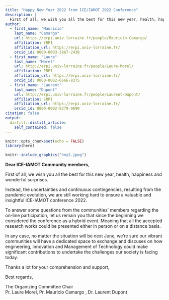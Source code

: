 ```yaml
---
title: "Happy New Year 2022 from ICE/IAMOT 2022 Conference"
description: |
  First of all, we wish you all the best for this new year, health, happiness and wonderful surprises.
author:
  - first_name: "Mauricio"
    last_name: "Camargo"
    url: https://erpi.univ-lorraine.fr/people/Mauricio-Camargo/
    affiliation: ERPI
    affiliation_url: https://erpi.univ-lorraine.fr/
    orcid_id: 0000-0003-3867-2438 
  - first_name: "Laure"
    last_name: "Morel"
    url: http://erpi.univ-lorraine.fr/people/Laure-Morel/
    affiliation: ERPI
    affiliation_url: https://erpi.univ-lorraine.fr/
    orcid_id: 0000-0002-6666-8375
  - first_name: "Laurent"
    last_name: "Dupont"
    url: http://erpi.univ-lorraine.fr/people/Laurent-Dupont/
    affiliation: ERPI
    affiliation_url: https://erpi.univ-lorraine.fr/
    orcid_id: 0000-0002-8279-9690
citation: false
output:
  distill::distill_article:
    self_contained: false
---
```



```r
knitr::opts_chunk$set(echo = FALSE)
library(here)
```


```r
knitr::include_graphics("hny2.jpeg")
```


**Dear ICE-IAMOT Community members**, 
 
First of all, we wish you all the best for this new year, health, happiness and wonderful surprises. 
 
Instead, the uncertainties and continuous contingencies, resulting from the pandemic evolution, we are still working hard to ensure a valuable and insightful ICE-IAMOT conference 2022. 
 
To answer some questions from the communities’ members regarding the on-line participation, let us remain you that since the beginning we considered the conference as a hybrid event. 
Meaning that all the accepted research works could be presented either in person or on a distance basis. 

In any case, no matter the situation will be next June, we’re sure our vibrant communities will have a dedicated space to exchange and discuses on how engineering, innovation and Management of Technology could make significant contributions to undertake the challenges our society is facing today. 
 
Thanks a lot for your comprehension and support,
 
Best regards,

The Organizing Committee Chair <br>
Pr. Laure Morel,   Pr. Mauricio Camargo ,  Dr. Laurent Dupont
